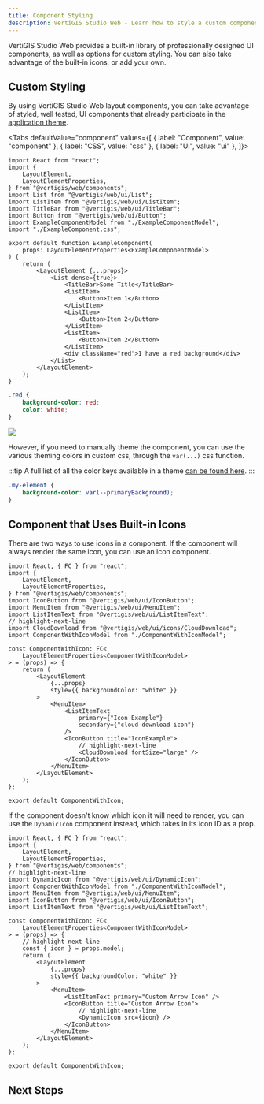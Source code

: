 ```yaml
---
title: Component Styling
description: VertiGIS Studio Web - Learn how to style a custom component
---
```



VertiGIS Studio Web provides a built-in library of professionally designed UI components, as well as options for custom styling. You can also take advantage of the built-in icons, or add your own.

## Custom Styling

By using VertiGIS Studio Web layout components, you can take advantage of styled, well tested, UI components that already participate in the [application theme](configuration-theme.mdx).

<Tabs
  defaultValue="component"
  values={[
    { label: "Component", value: "component" },
    { label: "CSS", value: "css" },
    { label: "UI", value: "ui" },
  ]}>
<TabItem value="component">

```tsx
import React from "react";
import {
    LayoutElement,
    LayoutElementProperties,
} from "@vertigis/web/components";
import List from "@vertigis/web/ui/List";
import ListItem from "@vertigis/web/ui/ListItem";
import TitleBar from "@vertigis/web/ui/TitleBar";
import Button from "@vertigis/web/ui/Button";
import ExampleComponentModel from "./ExampleComponentModel";
import "./ExampleComponent.css";

export default function ExampleComponent(
    props: LayoutElementProperties<ExampleComponentModel>
) {
    return (
        <LayoutElement {...props}>
            <List dense={true}>
                <TitleBar>Some Title</TitleBar>
                <ListItem>
                    <Button>Item 1</Button>
                </ListItem>
                <ListItem>
                    <Button>Item 2</Button>
                </ListItem>
                <ListItem>
                    <Button>Item 2</Button>
                </ListItem>
                <div className="red">I have a red background</div>
            </List>
        </LayoutElement>
    );
}
```

</TabItem>
<TabItem value="css">

```css
.red {
    background-color: red;
    color: white;
}
```

</TabItem>
<TabItem value="ui">
<img src={useBaseUrl("img/web-sdk-components-reference-styling.png")}/>
</TabItem>
</Tabs>

However, if you need to manually theme the component, you can use the various theming colors in custom css, through the `var(...)` css function.

:::tip
A full list of all the color keys available in a theme [can be found here](configuration-theme.mdx#theme-color-reference).
:::

```css
.my-element {
    background-color: var(--primaryBackground);
}
```

## Component that Uses Built-in Icons

<!-- TODO-API link to Geocortex Icons Library -->

There are two ways to use icons in a component. If the component will always render the same icon, you can use an icon component.

```tsx
import React, { FC } from "react";
import {
    LayoutElement,
    LayoutElementProperties,
} from "@vertigis/web/components";
import IconButton from "@vertigis/web/ui/IconButton";
import MenuItem from "@vertigis/web/ui/MenuItem";
import ListItemText from "@vertigis/web/ui/ListItemText";
// highlight-next-line
import CloudDownload from "@vertigis/web/ui/icons/CloudDownload";
import ComponentWithIconModel from "./ComponentWithIconModel";

const ComponentWithIcon: FC<
    LayoutElementProperties<ComponentWithIconModel>
> = (props) => {
    return (
        <LayoutElement
            {...props}
            style={{ backgroundColor: "white" }}
        >
            <MenuItem>
                <ListItemText
                    primary={"Icon Example"}
                    secondary={"cloud-download icon"}
                />
                <IconButton title="IconExample">
                    // highlight-next-line
                    <CloudDownload fontSize="large" />
                </IconButton>
            </MenuItem>
        </LayoutElement>
    );
};

export default ComponentWithIcon;
```

If the component doesn't know which icon it will need to render, you can use the `DynamicIcon` component instead, which takes in its icon ID as a prop.

```tsx
import React, { FC } from "react";
import {
    LayoutElement,
    LayoutElementProperties,
} from "@vertigis/web/components";
// highlight-next-line
import DynamicIcon from "@vertigis/web/ui/DynamicIcon";
import ComponentWithIconModel from "./ComponentWithIconModel";
import MenuItem from "@vertigis/web/ui/MenuItem";
import IconButton from "@vertigis/web/ui/IconButton";
import ListItemText from "@vertigis/web/ui/ListItemText";

const ComponentWithIcon: FC<
    LayoutElementProperties<ComponentWithIconModel>
> = (props) => {
    // highlight-next-line
    const { icon } = props.model;
    return (
        <LayoutElement
            {...props}
            style={{ backgroundColor: "white" }}
        >
            <MenuItem>
                <ListItemText primary="Custom Arrow Icon" />
                <IconButton title="Custom Arrow Icon">
                    // highlight-next-line
                    <DynamicIcon src={icon} />
                </IconButton>
            </MenuItem>
        </LayoutElement>
    );
};

export default ComponentWithIcon;
```

## Next Steps

<UseCaseContainer>
    <UseCaseCard
        title="Add Custom Icons"
        description="Learn how to add custom icons to a VertiGIS Studio Web Application"
        link={useBaseUrl("docs/web/sdk-adding-icons")}
    />
</UseCaseContainer>
